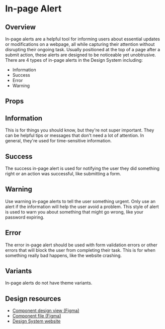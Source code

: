 
<Meta of={InPageAlertsStories} />

# In-page Alert

## Overview

In-page alerts are a helpful tool for informing users about essential updates or modifications on a webpage, all while capturing their attention without disrupting their ongoing task.
Usually positioned at the top of a page after a submit action, these alerts are designed to be noticeable yet unobtrusive.
There are 4 types of in-page alerts in the Design System including:

<ul>
    <li>Information</li>
    <li>Success</li>
    <li>Error</li>
    <li>Warning</li>
</ul>

<Primary />

## Props

<Controls />

## Information

This is for things you should know, but they're not super important. They can be helpful tips or messages that don't need a lot of attention. In general, they're used for time-sensitive information.

<Story of={InPageAlertsStories.infoVariant} />

## Success

The success in-page alert is used for notifying the user they did something right or an action was successful, like submitting a form.

<Story of={InPageAlertsStories.successVariant} />

## Warning

Use warning in-page alerts to tell the user something urgent. Only use an alert if the information will help the user avoid a problem. This style of alert is used to warn you about something that might go wrong, like your password
expiring.

<Story of={InPageAlertsStories.warningVariant} />

## Error

The error in-page alert should be used with form validation errors or other errors that will block the user from completing their task. This is for when something really bad happens, like the website crashing.

<Story of={InPageAlertsStories.errorVariant} />

## Variants

In-page alerts do not have theme variants.

## Design resources

-   <a href={figmaLinks.inPageAlert.design} target="_blank" rel="noopener noreferrer">
        Component design view (Figma)
    </a>
-   <a href={figmaLinks.inPageAlert.file} target="_blank" rel="noopener noreferrer">
        Component file (Figma)
    </a>
-   <a href={figmaLinks.inPageAlert.ds} target="_blank" rel="noopener noreferrer">
        Design System website
    </a>
